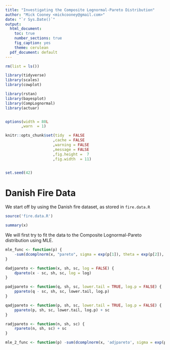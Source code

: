 ```yaml
---
title: "Investigating the Composite Lognormal-Pareto Distribution"
author: "Mick Cooney <mickcooney@gmail.com>"
date: "`r Sys.Date()`"
output:
  html_document:
    toc: true
    number_sections: true
    fig_caption: yes
    theme: cerulean
  pdf_document: default
---
```


```r
rm(list = ls())

library(tidyverse)
library(scales)
library(cowplot)

library(rstan)
library(bayesplot)
library(CompLognormal)
library(actuar)


options(width = 80L
       ,warn  = 1)

knitr::opts_chunk$set(tidy  = FALSE
                     ,cache = FALSE
                     ,warning = FALSE
                     ,message = FALSE
                     ,fig.height =  7
                     ,fig.width  = 11)


set.seed(42)
```

# Danish Fire Data

We start off by using the Danish fire dataset, as stored in `fire.data.R`


```r
source('fire.data.R')

summary(x)
```

We will first try to fit the data to the Composite Lognormal-Pareto distribution
using MLE.

```r
mle_func <- function(p) {
    -sum(dcomplnorm(x, "pareto", sigma = exp(p[1]), theta = exp(p[2]), shape = exp(p[3]), scale = exp(p[4]), log = TRUE))
}

dadjpareto <- function(x, sh, sc, log = FALSE) {
    dpareto(x - sc, sh, sc, log = log)
}

padjpareto <- function(q, sh, sc, lower.tail = TRUE, log.p = FALSE) {
    ppareto(q - sc, sh, sc, lower.tail, log.p)
}

qadjpareto <- function(p, sh, sc, lower.tail = TRUE, log.p = FALSE) {
    ppareto(p, sh, sc, lower.tail, log.p) + sc
}

radjpareto <- function(n, sh, sc) {
    rpareto(n, sh, sc) + sc
}

mle_2_func <- function(p) -sum(dcomplnorm(x, 'adjpareto', sigma = exp(p[1]), theta = exp(p[2]), sh = exp(p[3]), sc = exp(p[4]), log = TRUE))

```



